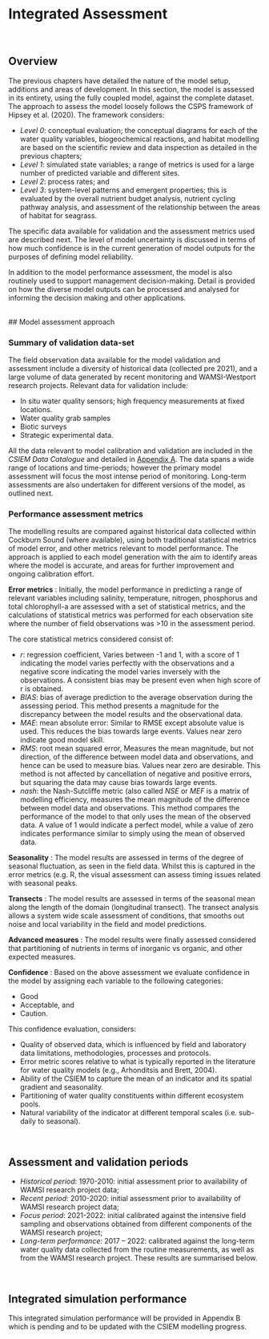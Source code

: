 # Integrated Assessment

<br>

## Overview

The previous chapters have detailed the nature of the model setup, additions and areas of development. In this section, the model is assessed in its entirety, using the fully coupled model, against the complete dataset. The approach to assess the model loosely follows the CSPS framework of Hipsey et al. (2020). The framework considers:

- _Level 0_: conceptual evaluation; the conceptual diagrams for each of the water quality variables, biogeochemical reactions, and habitat modelling are based on the scientific review and data inspection as detailed in the previous chapters;
- _Level 1_: simulated state variables; a range of metrics is used for a large number of predicted variable and different sites.
- _Level 2_: process rates; and
- _Level 3_: system-level patterns and emergent properties; this is evaluated by the overall nutrient budget analysis, nutrient cycling pathway analysis, and assessment of the relationship between the areas of habitat for seagrass.

The specific data available for validation and the assessment metrics used are described next. The level of model uncertainty is discussed in terms of how much confidence is in the current generation of model outputs for the purposes of defining model reliability.

In addition to the model performance assessment, the model is also routinely used to support management decision-making. Detail is provided on how the diverse model outputs can be processed and analysed for informing the decision making and other applications.

<br>
<!---
```## Integrated simulations
A summary of the different simulations used through the model life cycle of model development:
```
--->
## Model assessment approach

### Summary of validation data-set

The field observation data available for the model validation and assessment include a diversity of historical data (collected pre 2021), and a large volume of data generated by recent monitoring and WAMSI-Westport research projects. Relevant data for validation include:

- In situ water quality sensors; high frequency measurements at fixed locations.
- Water quality grab samples
- Biotic surveys
- Strategic experimental data.

All the data relevant to model calibration and validation are included in the _CSIEM Data Catalogue_ and detailed in [Appendix A](Appendix A : Data Catalogue). The data spans a wide range of locations and time-periods; however the primary model assessment will focus the most intense period of monitoring. Long-term assessments are also undertaken for different versions of the model, as outlined next.

### Performance assessment metrics

The modelling results are compared against historical data collected within Cockburn Sound (where available), using both traditional statistical metrics of model error, and other metrics relevant to model performance. The approach is applied to each model generation with the aim to identify areas where the model is accurate, and areas for further improvement and ongoing calibration effort.

**Error metrics** : Initially, the model performance in predicting a range of relevant variables including salinity, temperature, nitrogen, phosphorus and total chlorophyll-a are assessed with a set of statistical metrics, and the calculations of statistical metrics was performed for each observation site where the number of field observations was >10 in the assessment period.

The core statistical metrics considered consist of:

- $r$: regression coefficient, Varies between -1 and 1, with a score of 1 indicating the model varies perfectly with the observations and a negative score indicating the model varies inversely with the observations. A consistent bias may be present even when high score of r is obtained.
- $BIAS$: bias of average prediction to the average observation during the assessing period. This method presents a magnitude for the discrepancy between the model results and the observational data.
- $MAE$: mean absolute error: Similar to RMSE except absolute value is used. This reduces the bias towards large events. Values near zero indicate good model skill.
- $RMS$: root mean squared error, Measures the mean magnitude, but not direction, of the difference between model data and observations, and hence can be used to measure bias. Values near zero are desirable. This method is not affected by cancellation of negative and positive errors, but squaring the data may cause bias towards large events.
- $nash$: the Nash-Sutcliffe metric (also called $NSE$ or $MEF$ is a matrix of modelling efficiency, measures the mean magnitude of the difference between model data and observations. This method compares the performance of the model to that only uses the mean of the observed data. A value of 1 would indicate a perfect model, while a value of zero indicates performance similar to simply using the mean of observed data.

**Seasonality** : The model results are assessed in terms of the degree of seasonal fluctuation, as seen in the field data. Whilst this is captured in the error metrics (e.g. R, the visual assessment can assess timing issues related with seasonal peaks.

**Transects** : The model results are assessed in terms of the seasonal mean along the length of the domain (longitudinal transect). The transect analysis allows a system wide scale assessment of conditions, that smooths out noise and local variability in the field and model predictions.

**Advanced measures** : The model results were finally assessed considered that partitioning of nutrients in terms of inorganic vs organic, and other expected measures.

**Confidence** : Based on the above assessment we evaluate confidence in the model by assigning each variable to the following categories:

- Good
- Acceptable, and
- Caution.

This confidence evaluation, considers:

- Quality of observed data, which is influenced by field and laboratory data limitations, methodologies, processes and protocols.
- Error metric scores relative to what is typically reported in the literature for water quality models (e.g., Arhonditsis and Brett, 2004).
- Ability of the CSIEM to capture the mean of an indicator and its spatial gradient and seasonality.
- Partitioning of water quality constituents within different ecosystem pools.
- Natural variability of the indicator at different temporal scales (i.e. sub-daily to seasonal).

<br>

## Assessment and validation periods

- _Historical period_: 1970-2010: initial assessment prior to availability of WAMSI research project data;
- _Recent period_: 2010-2020: initial assessment prior to availability of WAMSI research project data;
- _Focus period_: 2021-2022: initial calibrated against the intensive field sampling and observations obtained from different components of the WAMSI research project;
- _Long-term performance_: 2017 – 2022: calibrated against the long-term water quality data collected from the routine measurements, as well as from the WAMSI research project. These results are summarised below.

<br>

## Integrated simulation performance

This integrated simulation performance will be provided in Appendix B which is pending and to be updated with the CSIEM modelling progress.
